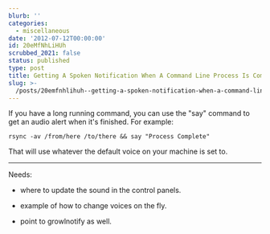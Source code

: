```yaml
---
blurb: ''
categories:
  - miscellaneous
date: '2012-07-12T00:00:00'
id: 20eMfNhLiHUh
scrubbed_2021: false
status: published
type: post
title: Getting A Spoken Notification When A Command Line Process Is Complete
slug: >-
  /posts/20emfnhlihuh--getting-a-spoken-notification-when-a-command-line-process-is-complete
---
```


If you have a long running command, you can use the "say" command to get an audio alert when it's finished. For example:

	rsync -av /from/here /to/there && say "Process Complete"
	
That will use whatever the default voice on your machine is set to. 

---

Needs:

- where to update the sound in the control panels. 

- example of how to change voices on the fly. 

- point to growlnotify as well.
